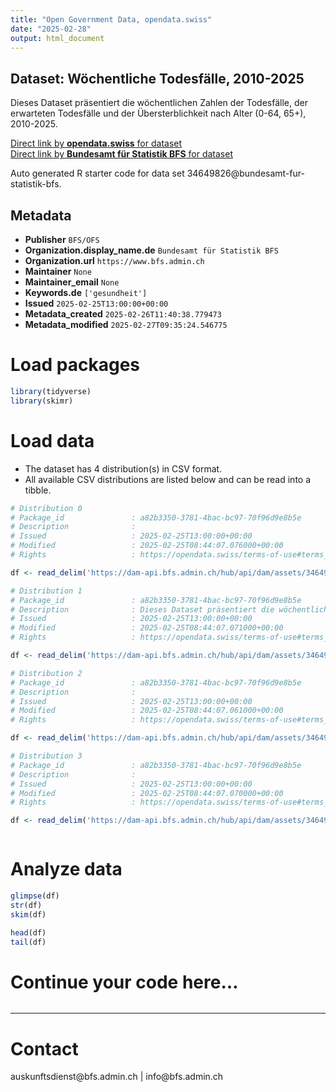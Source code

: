 ```yaml
---
title: "Open Government Data, opendata.swiss"
date: "2025-02-28"
output: html_document
---
```


## Dataset: Wöchentliche Todesfälle, 2010-2025

Dieses Dataset präsentiert die wöchentlichen Zahlen der Todesfälle, der erwarteten Todesfälle und der Übersterblichkeit nach Alter (0-64, 65+), 2010-2025.

[Direct link by **opendata.swiss** for dataset](https://opendata.swiss/de/dataset/wochentliche-todesfalle-2010-2025)<br>
[Direct link by **Bundesamt für Statistik BFS** for dataset](https://www.bfs.admin.ch/asset/de/ts-d-14.03.04.03-wr)

Auto generated R starter code for data set 34649826@bundesamt-fur-statistik-bfs.

## Metadata

- **Publisher** `BFS/OFS`
- **Organization.display_name.de** `Bundesamt für Statistik BFS`
- **Organization.url** `https://www.bfs.admin.ch`
- **Maintainer** `None`
- **Maintainer_email** `None`
- **Keywords.de** `['gesundheit']`
- **Issued** `2025-02-25T13:00:00+00:00`
- **Metadata_created** `2025-02-26T11:40:38.779473`
- **Metadata_modified** `2025-02-27T09:35:24.546775`


# Load packages

```r

library(tidyverse)
library(skimr)

```

# Load data

-   The dataset has 4 distribution(s) in CSV format.
-   All available CSV distributions are listed below and can be read into a tibble.

```r

# Distribution 0
# Package_id               : a82b3350-3781-4bac-bc97-70f96d9e8b5e
# Description              : 
# Issued                   : 2025-02-25T13:00:00+00:00
# Modified                 : 2025-02-25T08:44:07.076000+00:00
# Rights                   : https://opendata.swiss/terms-of-use#terms_by_ask

df <- read_delim('https://dam-api.bfs.admin.ch/hub/api/dam/assets/34649846/master')

# Distribution 1
# Package_id               : a82b3350-3781-4bac-bc97-70f96d9e8b5e
# Description              : Dieses Dataset präsentiert die wöchentlichen Zahlen der Todesfälle, der erwarteten Todesfälle und der Übersterblichkeit nach Alter (0-64, 65+), 2010-2025.
# Issued                   : 2025-02-25T13:00:00+00:00
# Modified                 : 2025-02-25T08:44:07.071000+00:00
# Rights                   : https://opendata.swiss/terms-of-use#terms_by_ask

df <- read_delim('https://dam-api.bfs.admin.ch/hub/api/dam/assets/34649847/master')

# Distribution 2
# Package_id               : a82b3350-3781-4bac-bc97-70f96d9e8b5e
# Description              : 
# Issued                   : 2025-02-25T13:00:00+00:00
# Modified                 : 2025-02-25T08:44:07.061000+00:00
# Rights                   : https://opendata.swiss/terms-of-use#terms_by_ask

df <- read_delim('https://dam-api.bfs.admin.ch/hub/api/dam/assets/34649844/master')

# Distribution 3
# Package_id               : a82b3350-3781-4bac-bc97-70f96d9e8b5e
# Description              : 
# Issued                   : 2025-02-25T13:00:00+00:00
# Modified                 : 2025-02-25T08:44:07.070000+00:00
# Rights                   : https://opendata.swiss/terms-of-use#terms_by_ask

df <- read_delim('https://dam-api.bfs.admin.ch/hub/api/dam/assets/34649836/master')



```

# Analyze data

```r

glimpse(df)
str(df)
skim(df)

head(df)
tail(df)

```

# Continue your code here...

```r

```

------------------------------------------------------------------------

# Contact

auskunftsdienst@bfs.admin.ch | info@bfs.admin.ch
